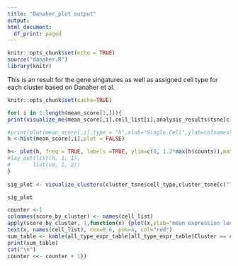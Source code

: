 ```yaml
---
title: "Danaher_plot output"
output: 
html_document:
  df_print: paged
---
```


```r
knitr::opts_chunk$set(echo = TRUE)
source("danaher.R")
library(knitr)
```

This is an result for the gene singatures as well as assigned cell type for each cluster based on Danaher et al. 

```r
knitr::opts_chunk$set(cache=TRUE)

for( i in 1:length(mean_score[1,])){
print(visualize_me(mean_score[,i],cell_list[i],analysis_results$tsne[c("TSNE.1","TSNE.2")],title=names(cell_list)[i]))

#print(plot(mean_score[,i],type = "h",xlab="Single Cell",ylab=colnames(mean_score)[i]))
h <-hist(mean_score[,i],plot = FALSE)

h<- plot(h, freq = TRUE, labels =TRUE, ylim=c(0, 1.2*max(h$counts)),main=c(names(cell_list)[i]," Score per Single Cell"),xlab=paste(sep=" ",names(cell_list)[i],"Expression Level"),ylab="Numbers of cells")
#lay_out(list(h, 1, 1),
#       list(vm, 1, 2))
}
 
sig_plot <- visualize_clusters(cluster_tsne$cell_type,cluster_tsne[c("TSNE.1","TSNE.2")],title="Danaher cell-type labels",legend_anno= sort(unique(cluster_tsne[,"name_type"])))+scale_color_manual(values = colorRampPalette(c("blue", "red","yellow"))( length(sort(unique(cluster_tsne[,"name_type"])))))+  annotate("text", x = tsne_center[, 1], y = tsne_center[, 2], size = 5,label=c(1:length(tsne_center[,1])))

sig_plot

counter <-1
colnames(score_by_cluster) <- names(cell_list)
apply(score_by_cluster, 1,function(x) {plot(x,ylab="mean expression level per cell",xlab="cell type", main=c("Cluster",counter))
text(x, names(cell_list), cex=0.6, pos=4, col="red")
sum_table <- kable(all_type_expr_table[all_type_expr_table$Cluster == counter,])
print(sum_table)
cat("\n")
counter <<- counter + 1})

```


